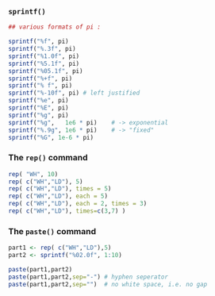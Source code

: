 ### `sprintf()`

```{r}


## various formats of pi :

sprintf("%f", pi)
sprintf("%.3f", pi)
sprintf("%1.0f", pi)
sprintf("%5.1f", pi)
sprintf("%05.1f", pi)
sprintf("%+f", pi)
sprintf("% f", pi)
sprintf("%-10f", pi) # left justified
sprintf("%e", pi)
sprintf("%E", pi)
sprintf("%g", pi)
sprintf("%g",   1e6 * pi)    # -> exponential
sprintf("%.9g", 1e6 * pi)    # -> "fixed"
sprintf("%G", 1e-6 * pi)

```

### The ``rep() `` command

```{r}
rep( "WH", 10)
rep( c("WH","LD"), 5)
rep( c("WH","LD"), times = 5)
rep( c("WH","LD"), each = 5)
rep( c("WH","LD"), each = 2, times = 3)
rep( c("WH","LD"), times=c(3,7) ) 
```

### The `paste()` command

```{r}

part1 <- rep( c("WH","LD"),5)
part2 <- sprintf("%02.0f", 1:10)

paste(part1,part2)
paste(part1,part2,sep="-") # hyphen seperator
paste(part1,part2,sep="")  # no white space, i.e. no gap
```
